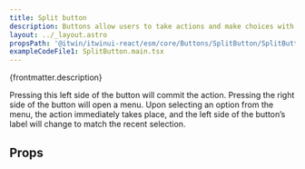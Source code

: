 ```yaml
---
title: Split button
description: Buttons allow users to take actions and make choices with a single tap or click.
layout: ../_layout.astro
propsPath: '@itwin/itwinui-react/esm/core/Buttons/SplitButton/SplitButton.d.ts'
exampleCodeFile1: SplitButton.main.tsx
---
```



<p>{frontmatter.description}</p>

<LiveExample src={frontmatter.exampleCodeFile1} />

Pressing this left side of the button will commit the action. Pressing the right side of the button will open a menu. Upon selecting an option from the menu, the action immediately takes place, and the left side of the button’s label will change to match the recent selection.

## Props

<PropsTable path={frontmatter.propsPath} />
